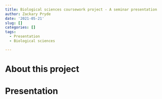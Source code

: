 ```yaml
---
title: Biological sciences coursework project - A seminar presentation
author: Zackary Pryde
date: '2021-05-21'
slug: []
categories: []
tags:
  - Presentation
  - Biological sciences

---
```


# About this project


# Presentation


